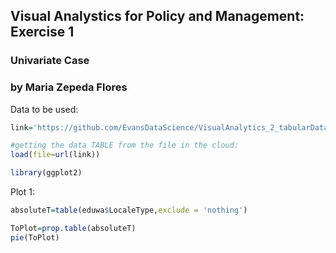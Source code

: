 <dr>
<center>
</center>
## Visual Analystics for Policy and Management: Exercise 1

### Univariate Case 

### by Maria Zepeda Flores

Data to be used:
```r
link='https://github.com/EvansDataScience/VisualAnalytics_2_tabularData/raw/master/data/eduwa.rda'

#getting the data TABLE from the file in the cloud:
load(file=url(link))
```
```r
library(ggplot2)
```

Plot 1:

```r
absoluteT=table(eduwa$LocaleType,exclude = 'nothing')

ToPlot=prop.table(absoluteT)
pie(ToPlot)
```


